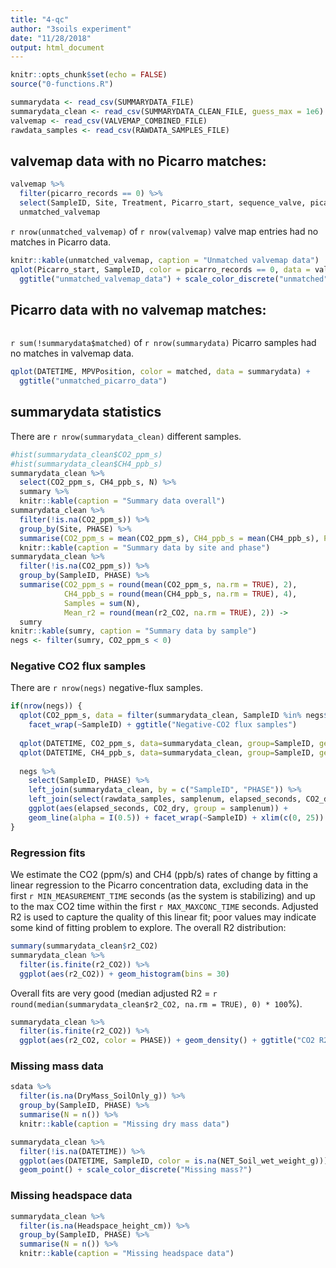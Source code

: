 ```yaml
---
title: "4-qc"
author: "3soils experiment"
date: "11/28/2018"
output: html_document
---
```


```r
knitr::opts_chunk$set(echo = FALSE)
source("0-functions.R")
```

```r
summarydata <- read_csv(SUMMARYDATA_FILE)
summarydata_clean <- read_csv(SUMMARYDATA_CLEAN_FILE, guess_max = 1e6)
valvemap <- read_csv(VALVEMAP_COMBINED_FILE)
rawdata_samples <- read_csv(RAWDATA_SAMPLES_FILE)
```

## valvemap data with no Picarro matches:

```r
valvemap %>% 
  filter(picarro_records == 0) %>% 
  select(SampleID, Site, Treatment, Picarro_start, sequence_valve, picarro_records) ->
  unmatched_valvemap
```

`r nrow(unmatched_valvemap)` of `r nrow(valvemap)` valve map entries had no matches in Picarro data.

```r
knitr::kable(unmatched_valvemap, caption = "Unmatched valvemap data")
qplot(Picarro_start, SampleID, color = picarro_records == 0, data = valvemap) +
  ggtitle("unmatched_valvemap_data") + scale_color_discrete("unmatched")
```

## Picarro data with no valvemap matches:

```r
```

`r sum(!summarydata$matched)` of `r nrow(summarydata)` Picarro samples had no matches in valvemap data.

```r
qplot(DATETIME, MPVPosition, color = matched, data = summarydata) +
  ggtitle("unmatched_picarro_data")

```

## summarydata statistics

There are `r nrow(summarydata_clean)` different samples.

```r
#hist(summarydata_clean$CO2_ppm_s)
#hist(summarydata_clean$CH4_ppb_s)
summarydata_clean %>% 
  select(CO2_ppm_s, CH4_ppb_s, N) %>% 
  summary %>% 
  knitr::kable(caption = "Summary data overall")
summarydata_clean %>% 
  filter(!is.na(CO2_ppm_s)) %>% 
  group_by(Site, PHASE) %>% 
  summarise(CO2_ppm_s = mean(CO2_ppm_s), CH4_ppb_s = mean(CH4_ppb_s), Picarro_obs = sum(N), N = n()) %>% 
  knitr::kable(caption = "Summary data by site and phase")
summarydata_clean %>% 
  filter(!is.na(CO2_ppm_s)) %>% 
  group_by(SampleID, PHASE) %>% 
  summarise(CO2_ppm_s = round(mean(CO2_ppm_s, na.rm = TRUE), 2), 
            CH4_ppb_s = round(mean(CH4_ppb_s, na.rm = TRUE), 4),
            Samples = sum(N), 
            Mean_r2 = round(mean(r2_CO2, na.rm = TRUE), 2)) -> 
  sumry
knitr::kable(sumry, caption = "Summary data by sample")
negs <- filter(sumry, CO2_ppm_s < 0)
```

### Negative CO2 flux samples

There are `r nrow(negs)` negative-flux samples.

```r
if(nrow(negs)) {
  qplot(CO2_ppm_s, data = filter(summarydata_clean, SampleID %in% negs$SampleID), bins = 30) + 
    facet_wrap(~SampleID) + ggtitle("Negative-CO2 flux samples")
  
  qplot(DATETIME, CO2_ppm_s, data=summarydata_clean, group=SampleID, geom="line", color = Site) + facet_wrap(~PHASE)
  qplot(DATETIME, CH4_ppb_s, data=summarydata_clean, group=SampleID, geom="line", color = Site) + facet_wrap(~PHASE)
  
  negs %>% 
    select(SampleID, PHASE) %>% 
    left_join(summarydata_clean, by = c("SampleID", "PHASE")) %>% 
    left_join(select(rawdata_samples, samplenum, elapsed_seconds, CO2_dry), by = "samplenum") %>% 
    ggplot(aes(elapsed_seconds, CO2_dry, group = samplenum)) + 
    geom_line(alpha = I(0.5)) + facet_wrap(~SampleID) + xlim(c(0, 25))
}
```

### Regression fits

We estimate the CO2 (ppm/s) and CH4 (ppb/s) rates of change by fitting a linear regression to the Picarro concentration data, excluding data in the first `r MIN_MEASUREMENT_TIME` seconds (as the system is stabilizing) and up to the max CO2 time within the first `r MAX_MAXCONC_TIME` seconds. Adjusted R2 is used to capture the quality of this linear fit; poor values may indicate some kind of fitting problem to explore. The overall R2 distribution:

```r
summary(summarydata_clean$r2_CO2)
summarydata_clean %>% 
  filter(is.finite(r2_CO2)) %>% 
  ggplot(aes(r2_CO2)) + geom_histogram(bins = 30)
```

Overall fits are very good (median adjusted R2 = `r round(median(summarydata_clean$r2_CO2, na.rm = TRUE), 0) * 100`%).

```r
summarydata_clean %>% 
  filter(is.finite(r2_CO2)) %>% 
  ggplot(aes(r2_CO2, color = PHASE)) + geom_density() + ggtitle("CO2 R2 distribution by phase")
```

### Missing mass data

```r
sdata %>% 
  filter(is.na(DryMass_SoilOnly_g)) %>% 
  group_by(SampleID, PHASE) %>% 
  summarise(N = n()) %>% 
  knitr::kable(caption = "Missing dry mass data")

summarydata_clean %>% 
  filter(!is.na(DATETIME)) %>% 
  ggplot(aes(DATETIME, SampleID, color = is.na(NET_Soil_wet_weight_g))) +
  geom_point() + scale_color_discrete("Missing mass?")
```

### Missing headspace data

```r
summarydata_clean %>% 
  filter(is.na(Headspace_height_cm)) %>% 
  group_by(SampleID, PHASE) %>% 
  summarise(N = n()) %>% 
  knitr::kable(caption = "Missing headspace data")
```

